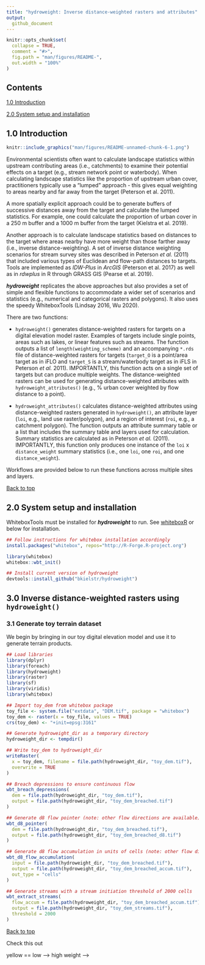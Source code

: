 ```yaml
---
title: "hydroweight: Inverse distance-weighted rasters and attributes"
output: 
  github_document
---
```


<!-- README.md is generated from README.Rmd. Please edit that file -->

```r
knitr::opts_chunk$set(
  collapse = TRUE,
  comment = "#>",
  fig.path = "man/figures/README-",
  out.width = "100%"
)
```

## Contents 
[1.0 Introduction](#10-introduction)

[2.0 System setup and installation](#20-system-setup-and-installation)


## 1.0 Introduction

```r
knitr::include_graphics("man/figures/README-unnamed-chunk-6-1.png")
```

Environmental scientists often want to calculate landscape statistics within 
upstream contributing areas (i.e., catchments) to examine their potential 
effects on a target (e.g., stream network point or waterbody). When calculating 
landscape statistics like the proportion of upstream urban cover, practitioners 
typically use a "lumped" approach - this gives equal weighting to areas nearby 
and far away from the target (Peterson et al. 2011). 

A more spatially explicit approach could be to generate buffers of successive 
distances away from the target and calculate the lumped statistics. For example, 
one could calculate the proportion of urban cover in a 250 m buffer and a 1000 m 
buffer from the target (Kielstra et al. 2019).

Another approach is to calculate landscape statistics based on distances to the 
target where areas nearby have more weight than those farther away (i.e., inverse 
distance-weighting). A set of inverse distance weighting scenarios for stream 
survey sites was described in Peterson *et al.* (2011) that included various 
types of Euclidean and flow-path distances to targets. Tools are implemented 
as *IDW-Plus* in *ArcGIS* (Peterson et al. 2017) as well as in *rdwplus* in R 
through GRASS GIS (Pearse et al. 2019).

***hydroweight*** replicates the above approaches but also provides a set of simple and 
flexible functions to accommodate a wider set of scenarios and statistics 
(e.g., numerical and categorical rasters and polygons). It also
uses the speedy WhiteboxTools (Lindsay 2016, Wu 2020). 

There are two functions: 

* `hydroweight()` generates distance-weighted rasters for targets
on a digital elevation model raster. Examples of targets include single points,
areas such as lakes, or linear features such as streams. The function outputs
a list of `length(weighting_scheme)` and an accompanying `*.rds` file
of distance-weighted rasters for targets (`target_O` is a point/area target as
in iFLO and `target_S` is a stream/waterbody target as in iFLS in
Peterson *et al.* 2011). IMPORTANTLY, this function acts on a single set of targets 
but can produce multiple weights. The distance-weighted rasters can be used 
for generating distance-weighted attributes with `hydroweight_attributes()` (e.g., % urban
cover weighted by flow distance to a point). 

* `hydroweight_attributes()` calculates distance-weighted attributes using 
distance-weighted rasters generated in `hydroweight()`, an attribute layer (`loi`, 
e.g., land use raster/polygon), and a region of interest (`roi`, e.g., a catchment
polygon). The function outputs an attribute summary table or a list 
that includes the summary table and layers used for calculation. Summary statistics 
are calculated as in Peterson *et al.* (2011). IMPORTANTLY, this function only 
produces one instance of the `loi` x `distance_weight` summary statistics (i.e., one `loi`, one `roi`, and one `distance_weight`). 

Workflows are provided below to run these functions across multiple sites and layers. 

[Back to top](#-contents)

## 2.0 System setup and installation

WhiteboxTools must be installed for ***hydroweight*** to run. See [whiteboxR](https://github.com/giswqs/whiteboxR) or below for installation.

```r
## Follow instructions for whitebox installation accordingly
install.packages("whitebox", repos="http://R-Forge.R-project.org")

library(whitebox)
whitebox::wbt_init()

## Install current version of hydroweight
devtools::install_github("bkielstr/hydroweight")
```

## 3.0 Inverse distance-weighted rasters using `hydroweight()`

### 3.1 Generate toy terrain dataset

We begin by bringing in our toy digital elevation model and use it to generate terrain products.

```r
## Load libraries
library(dplyr)
library(foreach)
library(hydroweight)
library(raster)
library(sf)
library(viridis)
library(whitebox)

## Import toy_dem from whitebox package
toy_file <- system.file("extdata", "DEM.tif", package = "whitebox")
toy_dem <- raster(x = toy_file, values = TRUE)
crs(toy_dem) <- "+init=epsg:3161"

## Generate hydroweight_dir as a temporary directory
hydroweight_dir <- tempdir()

## Write toy_dem to hydroweight_dir
writeRaster(
  x = toy_dem, filename = file.path(hydroweight_dir, "toy_dem.tif"),
  overwrite = TRUE
)

## Breach depressions to ensure continuous flow
wbt_breach_depressions(
  dem = file.path(hydroweight_dir, "toy_dem.tif"),
  output = file.path(hydroweight_dir, "toy_dem_breached.tif")
)

## Generate d8 flow pointer (note: other flow directions are available)
wbt_d8_pointer(
  dem = file.path(hydroweight_dir, "toy_dem_breached.tif"),
  output = file.path(hydroweight_dir, "toy_dem_breached_d8.tif")
)

## Generate d8 flow accumulation in units of cells (note: other flow directions are available)
wbt_d8_flow_accumulation(
  input = file.path(hydroweight_dir, "toy_dem_breached.tif"),
  output = file.path(hydroweight_dir, "toy_dem_breached_accum.tif"),
  out_type = "cells"
)

## Generate streams with a stream initiation threshold of 2000 cells
wbt_extract_streams(
  flow_accum = file.path(hydroweight_dir, "toy_dem_breached_accum.tif"),
  output = file.path(hydroweight_dir, "toy_dem_streams.tif"),
  threshold = 2000
)
```

[Back to top](##-Introduction)

Check this out

<!-- ### 3.2 Generate targets -->

<!-- The first target is a low lying area we will call a lake (`tg_O`). All cells  -->
<!-- <220 m elevation are `TRUE` or `1` and those >220 m are assigned `NA`. We also  -->
<!-- generate its catchment (`tg_O_catchment`) using `whitebox::wbt_watershed()`. Target streams (`tg_S`) are loaded from the `whitebox::wbt_extract_streams()` output. Finally, we do some manipulation to the stream network -->
<!-- raster to generate three points along the stream network (`tg_O_multi`) and their catchments (`tg_O_multi_catchment`). -->

<!-- ```{r, fig.width = 4, fig.height = 4, message = FALSE, error = FALSE, warning = FALSE} -->
<!-- ## For hydroweight, there are target_O and target_S -->
<!-- ## target_O is a target point/area for calculating distances -->
<!-- ## target_S is a stream/waterbody target for calculating distances -->

<!-- ## Generate target_O, tg_O, representing a lake, and its catchment -->
<!-- tg_O <- toy_dem < 220 -->
<!-- tg_O[tg_O@data@values != 1] <- NA -->
<!-- writeRaster(tg_O, file.path(hydroweight_dir, "tg_O.tif"), overwrite = TRUE) -->
<!-- tg_O <- rasterToPolygons(tg_O, dissolve = TRUE) -->
<!-- tg_O <- st_as_sf(tg_O) -->

<!-- wbt_watershed( -->
<!--   d8_pntr = file.path(hydroweight_dir, "toy_dem_breached_d8.tif"), -->
<!--   pour_pts = file.path(hydroweight_dir, "tg_O.tif"), -->
<!--   output = file.path(hydroweight_dir, "tg_O_catchment.tif") -->
<!-- ) -->

<!-- tg_O_catchment <- raster(file.path(hydroweight_dir, "tg_O_catchment.tif")) -->
<!-- tg_O_catchment <- rasterToPolygons(tg_O_catchment, dissolve = TRUE) -->
<!-- tg_O_catchment <- st_as_sf(tg_O_catchment) -->

<!-- ## Generate target_S, tg_S, representing the stream network -->
<!-- tg_S <- raster(file.path(hydroweight_dir, "toy_dem_streams.tif")) -->

<!-- ## Generate target_O, tg_O, representing several points along stream network, and their catchments -->
<!-- tg_O_multi <- raster(file.path(hydroweight_dir, "toy_dem_streams.tif")) -->
<!-- tg_O_multi <- rasterToPoints(tg_O_multi, spatial = TRUE) -->
<!-- tg_O_multi <- st_as_sf(tg_O_multi) -->
<!-- tg_O_multi <- tg_O_multi[st_coordinates(tg_O_multi)[, 1] < 675000, ] # selects single network -->
<!-- tg_O_multi <- tg_O_multi[c(10, 50, 100), ] -->
<!-- tg_O_multi$Site <- c(1, 2, 3) -->

<!-- tg_O_multi_catchment <- foreach(xx = 1:nrow(tg_O_multi), .errorhandling = "pass") %do% { -->

<!--   ## Take individual stream point and write to file -->
<!--   sel <- tg_O_multi[xx, ] -->
<!--   st_write(sel, file.path(hydroweight_dir, "tg_O_multi_single.shp"), -->
<!--     delete_layer = TRUE, quiet = TRUE -->
<!--   ) -->

<!--   ## Run watershed operation on stream point -->
<!--   wbt_watershed( -->
<!--     d8_pntr = file.path(hydroweight_dir, "toy_dem_breached_d8.tif"), -->
<!--     pour_pts = file.path(hydroweight_dir, "tg_O_multi_single.shp"), -->
<!--     output = file.path(hydroweight_dir, "tg_O_multi_single_catchment.tif") -->
<!--   ) -->

<!--   ## Load catchment and convert to polygon with Site code. -->
<!--   sel_catchment_r <- raster(file.path(hydroweight_dir, "tg_O_multi_single_catchment.tif")) -->
<!--   sel_catchment_r <- rasterToPolygons(sel_catchment_r, dissolve = TRUE) -->
<!--   sel_catchment_r$Site <- sel$Site -->
<!--   sel_catchment_r <- st_as_sf(sel_catchment_r) -->

<!--   return(sel_catchment_r) -->
<!-- } -->
<!-- tg_O_multi_catchment <- do.call(bind_rows, tg_O_multi_catchment) -->

<!-- ## Plot locations -->
<!-- plot(toy_dem, legend = TRUE, col = viridis(101), cex.axis = 0.75, cex.lab = 0.75) -->
<!-- plot(tg_S, col = "grey", add = TRUE, legend = FALSE) -->
<!-- plot(st_geometry(tg_O), col = "red", add = TRUE) -->
<!-- plot(st_geometry(tg_O_multi), col = "red", pch = 25, add = TRUE) -->
<!-- plot(st_geometry(tg_O_multi_catchment), col = NA, border = "red", add = TRUE) -->
<!-- legend("bottom", legend = c("target_O sites", "target_S"), fill = c("red", "grey"), horiz = TRUE, bty = "n", cex = 0.75) -->
<!-- ``` -->

<!-- ### 3.3 Run `hydroweight()` -->

<!-- Below, `hydroweight()` is run using our lake as `target_O` for iEucO, iFLO, and HAiFLO,  -->
<!-- and using our streams as `target_S` for iEucS, iFLS, and HAiFLS. For export of  -->
<!-- the distance-weighted rasters, we use "Lake"; the .rds exported from `hydroweight()`  -->
<!-- to `hydroweight_dir` will now be called "Lake_inv_distances.rds". Since our DEM  -->
<!-- is small, we decide to not clip our region (i.e., `clip_region = NULL`). Using  -->
<!-- `OS_combine = TRUE`, we indicate that distances to the nearest waterbody will be  -->
<!-- either the lake or stream. Furthermore, for HAiFLO or HAiFLS, both the lake and  -->
<!-- streams will be set to NoData for their calculation. Our `dem` and `flow_accum`  -->
<!-- are assigned using character strings with the `.tif` files located in `hydroweight_dir`.  -->
<!-- Weighting schemes and the inverse function are indicated.  -->

<!-- Note that these distance-weighted rasters will eventually be clipped to an `roi` - a region  -->
<!-- of interest like a site's catchment - in `hydroweight_attributes()`. The value  -->
<!-- for `clipped_region` is really meant to decrease processing time of large rasters.  -->

<!-- See `?hydroweight` for more details.  -->

<!-- ```{r, fig.width = 5, fig.height = 5, message = TRUE, error = FALSE, warning = FALSE} -->
<!-- ## Generate inverse distance-weighting function -->
<!-- myinv <- function(x) { -->
<!--   (x * 0.001 + 1)^-1 -->
<!-- } ## 0.001 multiplier turns m to km -->

<!-- ## Plot inverse distance-weighting function  -->
<!-- x = seq(from = 0, to = 10000, by = 100) -->
<!-- y = myinv(x) -->
<!-- plot((x/1000), y, type = "l", xlab = "Distance (km)", ylab = "Weight", bty = "L", cex.lab = 0.75, cex.axis = 0.75)  -->
<!-- text(6, 0.8, expression("(Distance + 1)"^-1)) -->

<!-- ``` -->


<!-- ```{r, fig.width = 5, fig.height = 3.5, message = TRUE, error = FALSE, warning = FALSE } -->
<!-- ## Run hydroweight::hydroweight() -->
<!-- hw_test_1 <- hydroweight::hydroweight( -->
<!--   hydroweight_dir = hydroweight_dir, -->
<!--   target_O = tg_O, -->
<!--   target_S = tg_S, -->
<!--   target_uid = "Lake", -->
<!--   clip_region = NULL, -->
<!--   OS_combine = TRUE, -->
<!--   dem = "toy_dem_breached.tif", -->
<!--   dem_crs = crs(toy_dem), -->
<!--   flow_accum = "toy_dem_breached_accum.tif", -->
<!--   weighting_scheme = c( -->
<!--     "lumped", "iEucO", "iFLO", "HAiFLO", -->
<!--     "iEucS", "iFLS", "HAiFLS" -->
<!--   ), -->
<!--   inv_function = myinv -->
<!-- ) -->

<!-- ## Resultant structure: -->
<!-- # length(hw_test_1) ## 1 set of targets and 7 distance-weighted rasters -->
<!-- # hw_test_1[[1]] ## lumped -->
<!-- # hw_test_1[[2]] ## iEucO -->
<!-- # hw_test_1[[3]] ## iFLO -->
<!-- # hw_test_1[[4]] ## HAiFLO -->
<!-- # hw_test_1[[5]] ## iEucS -->
<!-- # hw_test_1[[6]] ## iFLS -->
<!-- # hw_test_1[[7]] ## HAiFLS -->

<!-- ## Plot different weighting schemes; where purple --> yellow == low --> high weight -->
<!-- par(mfrow = c(2, 4), mar = c(1, 1, 1, 1), oma = c(0, 0, 0, 0)) -->
<!-- layout(matrix(c( -->
<!--   1, 2, 3, 4, -->
<!--   1, 5, 6, 7 -->
<!-- ), nrow = 2, byrow = TRUE)) -->
<!-- plot(hw_test_1[[1]], main = "Lumped", axes = F, legend = F, box = FALSE, col = viridis(101)) -->
<!-- plot(hw_test_1[[2]], main = "iEucO", axes = F, legend = F, box = FALSE, col = viridis(101)) -->
<!-- plot(hw_test_1[[3]], main = "iFLO", axes = F, legend = F, box = FALSE, col = viridis(101)) -->
<!-- plot(log(hw_test_1[[4]]), main = "HAiFLO", axes = F, legend = F, box = FALSE, col = viridis(101)) -->
<!-- plot.new() -->
<!-- plot(hw_test_1[[5]], main = "iEucS", axes = F, legend = F, box = FALSE, col = viridis(101)) -->
<!-- plot(hw_test_1[[6]], main = "iFLS", axes = F, legend = F, box = FALSE, col = viridis(101)) -->
<!-- plot(log(hw_test_1[[7]]), main = "HAiFLS", axes = F, legend = F, box = FALSE, col = viridis(101)) -->
<!-- ``` -->

<!-- Important things to note from this plot:  -->

<!--   * Lumped is equal weighting where all values = 1.  -->
<!-- * iEucO and iEucS distances extend outward to the extent of the DEM. -->
<!-- * For iFLO/HAiFLO/iFLS/HAiFLS, only distances in cells contributing to the areas of interest are included.   -->
<!-- * As in Peterson *et al.* (2011), for HAiFLO and HAiFLS, the targets are set to NoData (i.e., NA) since they likely represent concentrated flow areas.  -->

<!-- These temporary files are made per instance of `hydroweight::hydroweight()`: -->

<!--   ```{r} -->
<!-- list.files(hydroweight_dir)[grep("TEMP-", list.files(hydroweight_dir))] -->
<!-- ``` -->

<!-- A few options to consider:  -->

<!--   ```{r, fig.width = 6, fig.height = 6, message = FALSE, error = FALSE, warning = FALSE} -->
<!-- ## Ignoring target_O -->
<!-- hw_test_2 <- hydroweight::hydroweight( -->
<!--   hydroweight_dir = hydroweight_dir, -->
<!--   target_S = tg_S, -->
<!--   target_uid = "Lake", -->
<!--   dem = "toy_dem_breached.tif", -->
<!--   dem_crs = crs(toy_dem), -->
<!--   flow_accum = "toy_dem_breached_accum.tif", -->
<!--   weighting_scheme = c("lumped", "iEucS", "iFLS", "HAiFLS"), -->
<!--   inv_function = myinv -->
<!-- ) -->
<!-- ## Resultant structure: -->
<!-- # length(hw_test_3) ## 1 set of targets and 4 distance-weighted rasters -->
<!-- # hw_test_2[[1]] ## lumped -->
<!-- # hw_test_2[[2]] ## iEucS -->
<!-- # hw_test_2[[3]] ## iFLS -->
<!-- # hw_test_2[[4]] ## HAiFLS -->

<!-- ## Ignoring target_S -->
<!-- hw_test_3 <- hydroweight::hydroweight( -->
<!--   hydroweight_dir = hydroweight_dir, -->
<!--   target_O = tg_O, -->
<!--   target_uid = "Lake", -->
<!--   dem = "toy_dem_breached.tif", -->
<!--   dem_crs = crs(toy_dem), -->
<!--   flow_accum = "toy_dem_breached_accum.tif", -->
<!--   weighting_scheme = c("lumped", "iEucO", "iFLO", "HAiFLO"), -->
<!--   inv_function = myinv -->
<!-- ) -->
<!-- # length(hw_test_3) ## 1 set of targets and 4 distance-weighted rasters -->
<!-- # hw_test_3[[1]] ## lumped -->
<!-- # hw_test_3[[2]] ## iEucO -->
<!-- # hw_test_3[[3]] ## iFLO -->
<!-- # hw_test_3[[4]] ## HAiFLO -->

<!-- ## Setting a clip region -->
<!-- hw_test_4 <- hydroweight::hydroweight( -->
<!--   hydroweight_dir = hydroweight_dir, -->
<!--   target_O = tg_O, -->
<!--   target_S = tg_S, -->
<!--   target_uid = "Lake", -->
<!--   clip_region = 8000, -->
<!--   OS_combine = TRUE, -->
<!--   dem = "toy_dem_breached.tif", -->
<!--   dem_crs = crs(toy_dem), -->
<!--   flow_accum = "toy_dem_breached_accum.tif", -->
<!--   weighting_scheme = c( -->
<!--     "lumped", "iEucO", "iFLO", "HAiFLO", -->
<!--     "iEucS", "iFLS", "HAiFLS" -->
<!--   ), -->
<!--   inv_function = myinv -->
<!-- ) -->

<!-- ## Plot -->
<!-- plot(hw_test_1[[1]], main = "iEucO - 8000 m clip", axes = FALSE, legend = FALSE, box = FALSE, col = viridis(101)) -->
<!-- plot(hw_test_4[[2]], add = TRUE, axes = FALSE, legend = FALSE, box = FALSE, col = viridis(101)) -->
<!-- ``` -->

<!-- ### 3.4 Running `hydroweight()` across a set of sites -->

<!-- We wanted users to access intermediate products and also anticipated that  -->
<!-- layers and/or errors may be very case-specific. For these reasons, we don't *yet*  -->
<!-- provide an all-in-one solution for multiple sites and/or layers of interest but provide workflows.  -->

<!-- We advocate using `foreach` since it is `lapply`-like but passes along errors to allow for  -->
<!-- later fixing. Linking `foreach` with `doParallel` allows for parallel processing. -->
<!-- (e.g., `foreach(...) %dopar%`). We have not tested `whitebox` using parallel  -->
<!-- processing. However `hydroweight_attributes()` can be run in parallel.   -->

<!-- Since `hydroweight()` exports an `.rds` of its result to `hydroweight_dir`, it  -->
<!-- allows users to assign the results of `hydroweight()` to an object in the current  -->
<!-- environment or to run `hydroweight()` alone and upload the `.rds` afterwards.  -->

<!-- ```{r, message = TRUE, error = FALSE, warning = FALSE, fig.height = 3.5, fig.width = 7} -->
<!-- ## Run hydroweight across sites found in stream points tg_O_multi/tg_O_multi_catchment -->
<!-- hw_test_5 <- foreach(xx = 1:nrow(tg_O_multi), .errorhandling = "pass") %do% { -->
<!--   message("Running hydroweight for site ", xx, " at ", Sys.time()) -->

<!--   hw_test_xx <- hydroweight::hydroweight( -->
<!--     hydroweight_dir = hydroweight_dir, -->
<!--     target_O = tg_O_multi[xx, ], ## Important to change -->
<!--     target_S = tg_S, -->
<!--     target_uid = tg_O_multi$Site[xx], ## Important to change -->
<!--     clip_region = NULL, -->
<!--     OS_combine = TRUE, -->
<!--     dem = "toy_dem_breached.tif", -->
<!--     dem_crs = crs(toy_dem), -->
<!--     flow_accum = "toy_dem_breached_accum.tif", -->
<!--     weighting_scheme = c( -->
<!--       "lumped", "iEucO", "iFLO", "HAiFLO", -->
<!--       "iEucS", "iFLS", "HAiFLS" -->
<!--     ), -->
<!--     inv_function = myinv -->
<!--   ) -->

<!--   return(hw_test_xx) -->
<!-- } -->

<!-- ## Resultant structure: -->
<!-- ## length(hw_test_5) # 3 sites -->
<!-- ## length(hw_test_5[[1]]) # 7 distance-weighted rasters for each site -->
<!-- ## hw_test_5[[1]][[1]] # site 1, lumped -->
<!-- ## hw_test_5[[1]][[2]] # site 1, iEucO -->
<!-- ## hw_test_5[[1]][[3]] # site 1, iFLO -->
<!-- ## hw_test_5[[1]][[4]] # site 1, HAiFLO -->
<!-- ## hw_test_5[[1]][[5]] # site 1, iEucS -->
<!-- ## hw_test_5[[1]][[6]] # site 1, iFLS -->
<!-- ## hw_test_5[[1]][[7]] # site 1, HAiFLS -->
<!-- ## ... -->
<!-- ## ... -->
<!-- ## ... -->
<!-- ## hw_test_5[[3]][[7]] # site 3, HAiFLS -->

<!-- ## Loading up data as if it were not assigned to object -->
<!-- inv_distance_collect <- file.path(hydroweight_dir, paste0(tg_O_multi$Site, "_inv_distances.rds")) -->
<!-- hw_test_5 <- lapply(inv_distance_collect, function(x) { -->
<!--   readRDS(x) -->
<!-- }) -->

<!-- ## Resultant structure: -->
<!-- ## length(hw_test_5) # 3 sites -->
<!-- ## length(hw_test_5[[1]]) # 7 distance-weighted rasters for each site -->
<!-- ## hw_test_5[[1]][[1]] # site 1, lumped -->
<!-- ## hw_test_5[[1]][[2]] # site 1, iEucO -->
<!-- ## hw_test_5[[1]][[3]] # site 1, iFLO -->
<!-- ## hw_test_5[[1]][[4]] # site 1, HAiFLO -->
<!-- ## hw_test_5[[1]][[5]] # site 1, iEucS -->
<!-- ## hw_test_5[[1]][[6]] # site 1, iFLS -->
<!-- ## hw_test_5[[1]][[7]] # site 1, HAiFLS -->
<!-- ## ... -->
<!-- ## ... -->
<!-- ## ... -->
<!-- ## hw_test_5[[3]][[7]] # site 3, HAiFLS -->

<!-- ## Plot sites, their catchments, and their respective distance-weighted iFLO rasters -->
<!-- par(mfrow = c(1, 3), mar = c(1, 1, 1, 1), oma = c(0, 0, 0, 0)) -->
<!-- plot(st_geometry(tg_O_multi_catchment), col = "grey", border = "white", main = "Site 1 - iFLO") -->
<!-- plot(hw_test_5[[1]][[3]], axes = F, legend = F, box = FALSE, col = viridis(101), add = T) -->
<!-- plot(st_geometry(tg_O_multi_catchment), col = "grey", border = "white", main = "Site 2 - iFLO") -->
<!-- plot(hw_test_5[[2]][[3]], axes = F, legend = F, box = FALSE, col = viridis(101), add = T) -->
<!-- plot(st_geometry(tg_O_multi_catchment), col = "grey", border = "white", main = "Site 3 - iFLO") -->
<!-- plot(hw_test_5[[3]][[3]], axes = F, legend = F, box = FALSE, col = viridis(101), add = T) -->
<!-- ``` -->

<!-- ## 4.0 Generate inverse distance-weighted attributes using `hydroweight_attributes()` -->

<!-- ### 4.1 Using a numeric raster layer of interest  -->

<!-- Applying the same approach as above (i.e., using `foreach()`), we generate  -->
<!-- distance-weighted attributes for a single site across all of our distance-weighted rasters. -->

<!-- First, we generate a numeric raster layer of interest `loi = ndvi` and then summarize those pixels  -->
<!-- falling within the region of interest, `roi = tg_O_catchment`, for each distance-weighted  -->
<!-- raster in `tw_test_1` (all types of distances, see above). See `?hydroweight_attributes` for -->
<!-- `loi_`- and `roi_`-specific information indicating type of data and how results are returned.  -->

<!-- ```{r, fig.width = 6, fig.height = 6, message = FALSE, error = FALSE, warning = FALSE} -->
<!-- ## Construct continuous dataset -->
<!-- ndvi <- toy_dem -->
<!-- values(ndvi) <- runif(n = (ndvi@ncols * ndvi@nrows), min = 0, max = 1) -->
<!-- names(ndvi) <- "ndvi" -->

<!-- ## For each distance weight from hydroweight_test above, calculate the landscape statistics for ndvi -->
<!-- hwa_test_numeric <- foreach(xx = 1:length(hw_test_1), .errorhandling = "pass") %do% { -->
<!--   hwa <- hydroweight_attributes( -->
<!--     loi = ndvi, -->
<!--     loi_attr_col = "ndvi", -->
<!--     loi_numeric = TRUE, -->
<!--     loi_resample = "bilinear", -->
<!--     roi = tg_O_catchment, -->
<!--     roi_uid = "1", -->
<!--     roi_uid_col = "Lake", -->
<!--     distance_weight = hw_test_1[[xx]], -->
<!--     remove_region = tg_O, -->
<!--     return_products = TRUE -->
<!--   ) -->

<!--   return(hwa) -->
<!-- } -->

<!-- ## Resultant structure: -->
<!-- # length(hwa_test_numeric) # Attributes and processing components for 7 inputted distance-weighted rasters -->
<!-- # hwa_test_numeric[[1]][[1]] # Attributes calculated for lumped attribute statistics -->
<!-- # hwa_test_numeric[[1]][[2]] # processed loi used in calculating lumped attribute statistics -->
<!-- # hwa_test_numeric[[1]][[3]] # processed distance-weighted raster used in calculating lumped attribute statistics -->
<!-- ## ... -->
<!-- ## ... -->
<!-- ## ... -->
<!-- ## hwa_test_numeric[[7]][[3]] # processed distance-weighted raster used in calculating HAiFLS attribute statistics -->

<!-- ## For each distance-weighted raster input, extract results and apply name changes to specify distance-weighting name used -->
<!-- results <- foreach(xx = 1:length(hwa_test_numeric), .errorhandling = "pass") %do% { -->

<!--   ## Get names of distance-weighted rasters -->
<!--   (names_hwtn <- names(hw_test_1)[xx]) -->

<!--   ## Paste distance-weighted raster name together with attribute column names except "site" from above -->
<!--   (names_hwtn <- paste0(names_hwtn, "_", colnames(hwa_test_numeric[[xx]][[1]])[-1])) -->

<!--   ## Assign column names -->
<!--   colnames(hwa_test_numeric[[xx]][[1]])[-1] <- names_hwtn -->

<!--   return(hwa_test_numeric[[xx]]) -->
<!-- } -->

<!-- ## Extract only the summary table and bind results, see names of dataframe -->
<!-- results_agg <- lapply(results, function(x) { -->
<!--   x[[1]] -->
<!-- }) -->
<!-- results_agg <- Reduce(merge, results_agg) -->
<!-- names(results_agg) -->

<!-- ## Note that statistics without _distwd are identical across distance-weighted rasters  -->
<!-- ## So, you can take the lumped and distwd columns to reduce duplication  -->
<!-- lumped_cols <- grep("lumped", names(results_agg)) -->
<!-- distwd_cols <- grep("distwtd", names(results_agg)) -->
<!-- unique_cols <- unique(c(1, lumped_cols, distwd_cols)) -->

<!-- results_agg <- results_agg[,unique_cols] -->
<!-- names(results_agg) -->

<!-- ## Plot -->
<!-- plot(ndvi, axes = F, legend = F, box = FALSE, col = viridis(101)) -->
<!-- plot(st_geometry(tg_O_catchment), col = adjustcolor("grey", alpha.f = 0.5), add = T) -->
<!-- plot(st_geometry(tg_O), col = "red", add = T) -->
<!-- plot(tg_S, col = "blue", add = T, legend = FALSE) -->
<!-- legend("bottom", legend = c("target_O = tg_O", "target_S = tg_S", "catchment"),  -->
<!--        fill = c("red", "blue", adjustcolor("grey", alpha.f = 0.5)), horiz = TRUE, bty = "n") -->
<!-- ```  -->

<!-- ```{r, fig.width=7, fig.height=14, message = FALSE, error = FALSE} -->
<!-- ## Plot results -->
<!-- par(mfrow = c(3, 2), mar = c(1, 1, 1, 1), oma = c(0, 0, 0, 0)) -->

<!-- ## Lumped -->
<!-- plot(st_as_sfc(st_bbox(tg_O_catchment)), border = "white", main = "Lumped - distance_weight") -->
<!-- plot(results[[1]]$distance_weight_bounded, axes = F, legend = F, box = FALSE, col = "yellow", add = TRUE) -->
<!-- plot(st_as_sfc(st_bbox(tg_O_catchment)), border = "white", main = "Lumped - distance_weight * ndvi") -->
<!-- plot(results[[1]]$`loi_Raster*_bounded` * results[[1]]$distance_weight_bounded, axes = F, legend = F, box = FALSE, col = viridis(101), add = TRUE) -->

<!-- ## iEucO -->
<!-- plot(st_as_sfc(st_bbox(tg_O_catchment)), border = "white", main = "iEucO - distance_weight") -->
<!-- plot(results[[2]]$distance_weight_bounded, axes = F, legend = F, box = FALSE, col = viridis(101), add = TRUE) -->
<!-- plot(st_as_sfc(st_bbox(tg_O_catchment)), border = "white", main = "iEucO - distance_weight * ndvi") -->
<!-- plot(results[[2]]$`loi_Raster*_bounded` * results[[2]]$distance_weight_bounded, main = "Lumped \n- loi * distance_weight", axes = F, legend = F, box = FALSE, col = viridis(101), add = TRUE) -->

<!-- ## iFLS -->
<!-- plot(st_as_sfc(st_bbox(tg_O_catchment)), border = "white", main = "iFLS - distance_weight") -->
<!-- plot(results[[6]]$distance_weight_bounded, axes = F, legend = F, box = FALSE, col = viridis(101), add = TRUE) -->
<!-- plot(st_as_sfc(st_bbox(tg_O_catchment)), border = "white", main = "iFLS - distance_weight * ndvi") -->
<!-- plot(results[[6]]$`loi_Raster*_bounded` * results[[6]]$distance_weight_bounded, main = "Lumped \n- loi * distance_weight", axes = F, legend = F, box = FALSE, col = viridis(101), add = TRUE) -->
<!-- ``` -->

<!-- ### 4.2 Using a categorical raster layer of interest  -->

<!-- We generate a categorical raster layer of interest `loi = lulc` and then summarize those pixels  -->
<!-- falling within the region of interest, `roi = tg_O_catchment`, for each distance-weighted  -->
<!-- raster in `tw_test_1` (all types of distances, see above). See `?hydroweight_attributes` for -->
<!-- `loi_`- and `roi_`-specific information indicating type of data and how results are returned.  -->

<!-- ```{r, fig.width=6, fig.height=6, message = FALSE, error = FALSE, warning = FALSE} -->
<!-- ## Construct categorical dataset by reclassify elevation values into categories -->
<!-- lulc <- toy_dem -->
<!-- m <- c(0, 220, 1, 220, 300, 2, 300, 400, 3, 400, Inf, 4) -->
<!-- rclmat <- matrix(m, ncol = 3, byrow = TRUE) -->
<!-- lulc <- reclassify(lulc, rclmat) -->

<!-- ## For each distance weight from hydroweight_test above, calculate the landscape statistics for ndvi -->
<!-- hwa_test_categorical <- foreach(xx = 1:length(hw_test_1), .errorhandling = "pass") %do% { -->
<!--   hwa <- hydroweight_attributes( -->
<!--     loi = lulc, -->
<!--     loi_attr_col = "lulc", -->
<!--     loi_numeric = FALSE, -->
<!--     loi_resample = "ngb", -->
<!--     roi = tg_O_catchment, -->
<!--     roi_uid = "1", -->
<!--     roi_uid_col = "Lake", -->
<!--     distance_weight = hw_test_1[[xx]], -->
<!--     remove_region = tg_O, -->
<!--     return_products = TRUE -->
<!--   ) -->

<!--   return(hwa) -->
<!-- } -->

<!-- ## Resultant structure: -->
<!-- # length(hwa_test_categorical) # Attributes and processing components for 7 inputted distance-weighted rasters -->
<!-- # hwa_test_categorical[[1]][[1]] # Attributes calculated for lumped attribute statistics -->
<!-- # hwa_test_categorical[[1]][[2]] # processed loi used in calculating lumped attribute statistics -->
<!-- # hwa_test_categorical[[1]][[3]] # processed distance-weighted raster used in calculating lumped attribute statistics -->
<!-- ## ... -->
<!-- ## ... -->
<!-- ## ... -->
<!-- ## hwa_test_categorical[[7]][[3]] # processed distance-weighted raster used in calculating HAiFLS attribute statistics -->

<!-- ## For each distance-weighted raster input, extract results and apply name changes to specify distance-weighting name used -->

<!-- results <- foreach(xx = 1:length(hwa_test_categorical), .errorhandling = "pass") %do% { -->

<!--   ## Get names of distance-weighted rasters -->
<!--   (names_hwtn <- names(hw_test_1)[xx]) -->

<!--   ## Paste distance-weighted raster name together with attribute column names except "site" from above -->
<!--   (names_hwtn <- paste0(names_hwtn, "_", colnames(hwa_test_categorical[[xx]][[1]])[-1])) -->

<!--   ## Assign column names -->
<!--   colnames(hwa_test_categorical[[xx]][[1]])[-1] <- names_hwtn -->

<!--   return(hwa_test_categorical[[xx]]) -->
<!-- } -->

<!-- ## Extract only the summary table and bind results, see names of dataframe -->
<!-- results_agg <- lapply(results, function(x) { -->
<!--   x[[1]] -->
<!-- }) -->
<!-- results_agg <- Reduce(merge, results_agg) -->
<!-- names(results_agg) -->

<!-- ## Plot -->
<!-- plot(lulc, axes = F, legend = F, box = FALSE, col = viridis(4)) -->
<!-- plot(st_geometry(tg_O_catchment), col = adjustcolor("grey", alpha.f = 0.5), add = T) -->
<!-- plot(tg_O, col = "red", add = T, legend = FALSE) -->
<!-- plot(tg_S, col = "blue", add = T, legend = FALSE) -->
<!-- legend("bottom", legend = c("target_O = tg_O", "target_S = tg_S", "catchment"),  -->
<!--        fill = c("red", "blue", adjustcolor("grey", alpha.f = 0.5)), horiz = TRUE, bty = "n") -->
<!-- ``` -->

<!-- ```{r, fig.height = 7, fig.width = 14, message = FALSE, error = FALSE}  -->
<!-- ## Plot results -->
<!-- par(mfrow = c(3, 4), mar = c(1, 1, 1, 1), oma = c(0, 0, 0, 0), cex = 0.75) -->

<!-- ## Lumped -->
<!-- plot(st_as_sfc(st_bbox(tg_O_catchment)), border = "white", main = "Lumped") -->
<!-- plot(results[[1]]$distance_weight_bounded, axes = F, legend = F, box = FALSE, col = "yellow", add = TRUE) -->
<!-- plot(st_as_sfc(st_bbox(tg_O_catchment)), border = "white", main = "Lumped - loi * lulc (cat: 4)") -->
<!-- plot(results[[1]][[2]][[1]] * results[[1]]$distance_weight_bounded, axes = F, legend = F, box = FALSE, col = viridis(101), add = TRUE) -->
<!-- plot(st_as_sfc(st_bbox(tg_O_catchment)), border = "white", main = "Lumped - loi * lulc (cat: 3)") -->
<!-- plot(results[[1]][[2]][[2]] * results[[1]]$distance_weight_bounded, axes = F, legend = F, box = FALSE, col = viridis(101), add = TRUE) -->
<!-- plot(st_as_sfc(st_bbox(tg_O_catchment)), border = "white", main = "Lumped - loi * lulc (cat: 2)") -->
<!-- plot(results[[1]][[2]][[3]] * results[[1]]$distance_weight_bounded, axes = F, legend = F, box = FALSE, col = viridis(101), add = TRUE) -->

<!-- ## iEucO -->
<!-- plot(st_as_sfc(st_bbox(tg_O_catchment)), border = "white", main = "iEucO") -->
<!-- plot(results[[2]]$distance_weight_bounded, axes = F, legend = F, box = FALSE, col = viridis(101), add = TRUE) -->
<!-- plot(st_as_sfc(st_bbox(tg_O_catchment)), border = "white", main = "iEucO - loi * lulc (cat: 4)") -->
<!-- plot(results[[2]][[2]][[1]] * results[[2]]$distance_weight_bounded, axes = F, legend = F, box = FALSE, col = viridis(101), add = TRUE) -->
<!-- plot(st_as_sfc(st_bbox(tg_O_catchment)), border = "white", main = "iEucO - loi * lulc (cat: 3)") -->
<!-- plot(results[[2]][[2]][[2]] * results[[2]]$distance_weight_bounded, axes = F, legend = F, box = FALSE, col = viridis(101), add = TRUE) -->
<!-- plot(st_as_sfc(st_bbox(tg_O_catchment)), border = "white", main = "iEucO - loi * lulc (cat: 2)") -->
<!-- plot(results[[2]][[2]][[3]] * results[[2]]$distance_weight_bounded, axes = F, legend = F, box = FALSE, col = viridis(101), add = TRUE) -->

<!-- ## iFLO -->
<!-- plot(st_as_sfc(st_bbox(tg_O_catchment)), border = "white", main = "iFLO") -->
<!-- plot(results[[3]]$distance_weight_bounded, axes = F, legend = F, box = FALSE, col = viridis(101), add = TRUE) -->
<!-- plot(st_as_sfc(st_bbox(tg_O_catchment)), border = "white", main = "iFLO - loi * lulc (cat: 4)") -->
<!-- plot(results[[3]][[2]][[1]] * results[[3]]$distance_weight_bounded, axes = F, legend = F, box = FALSE, col = viridis(101), add = TRUE) -->
<!-- plot(st_as_sfc(st_bbox(tg_O_catchment)), border = "white", main = "iFLO - loi * lulc (cat: 3)") -->
<!-- plot(results[[3]][[2]][[2]] * results[[3]]$distance_weight_bounded, axes = F, legend = F, box = FALSE, col = viridis(101), add = TRUE) -->
<!-- plot(st_as_sfc(st_bbox(tg_O_catchment)), border = "white", main = "iFLO - loi * lulc (cat: 2)") -->
<!-- plot(results[[3]][[2]][[3]] * results[[3]]$distance_weight_bounded, axes = F, legend = F, box = FALSE, col = viridis(101), add = TRUE) -->
<!-- ``` -->

<!-- ### 4.3 Using a polygon layer of interest with numeric data in the column  -->

<!-- Here, we `lulc` and polygonize the raster to `lulc_p`. We then generate some numeric data in the polygon  -->
<!-- layer called `var_1` and `var_2`. We then spatially summarize the numeric data in those  -->
<!-- two columns using `hydroweight_attributes()`.  -->

<!-- Internally, the `lulc` polygons are rasterized using `distance_weight` as the template.  -->
<!-- This basically treats the columns as if they were individual numeric raster layers.  -->
<!-- Landscape statistics are calculated accordingly (e.g., distance-weighted mean).  -->
<!-- Those pixels falling within the region of interest, `roi = tg_O_catchment`, for each distance-weighted  -->
<!-- raster in `tw_test_1` (all types of distances, see above). See `?hydroweight_attributes` for  -->
<!-- `loi_`- and `roi_`-specific information indicating type of data and how results are returned.  -->

<!-- ```{r, fig.height = 7, fig.width = 14, message = FALSE, error = FALSE} -->
<!-- ## Construct polygons with numeric data by converting lulc to polygons and assigning values to columns -->
<!-- lulc_p <- rasterToPolygons(lulc, dissolve = T, na.rm = T) -->
<!-- lulc_p <- st_as_sf(lulc_p) -->

<!-- lulc_p$var_1 <- sample(c(1:10), size = 4, replace = TRUE) -->
<!-- lulc_p$var_2 <- sample(c(20:30), size = 4, replace = TRUE) -->

<!-- ## For each distance weight from hydroweight_test above, calculate the landscape statistics for ndvi -->
<!-- hwa_test_numeric_polygon <- foreach(xx = 1:length(hw_test_1), .errorhandling = "pass") %do% { -->
<!--   hwa <- hydroweight_attributes( -->
<!--     loi = lulc_p, -->
<!--     loi_attr_col = "lulc", -->
<!--     loi_categories = c("var_1", "var_2"), -->
<!--     loi_numeric = TRUE, -->
<!--     loi_resample = "ngb", -->
<!--     roi = tg_O_catchment, -->
<!--     roi_uid = "1", -->
<!--     roi_uid_col = "Lake", -->
<!--     distance_weight = hw_test_1[[xx]], -->
<!--     remove_region = tg_O, -->
<!--     return_products = TRUE -->
<!--   ) -->

<!--   return(hwa) -->
<!-- } -->

<!-- ## Resultant structure: -->
<!-- # length(hwa_test_numeric_polygon) # Attributes and processing components for 7 inputted distance-weighted rasters -->
<!-- # hwa_test_numeric_polygon[[1]][[1]] # Attributes calculated for lumped attribute statistics -->
<!-- # hwa_test_numeric_polygon[[1]][[2]][[1]] # processed loi used in calculating lumped attribute statistics, RasterLayer representing var_1 -->
<!-- # hwa_test_numeric_polygon[[1]][[2]][[2]] # processed loi used in calculating lumped attribute statistics, RasterLayer representing var_2 -->
<!-- # hwa_test_numeric_polygon[[1]][[3]] # processed distance-weighted raster used in calculating lumped attribute statistics -->
<!-- # ... -->
<!-- # ... -->
<!-- # ... -->
<!-- # hwa_test_numeric_polygon[[7]][[3]] # processed distance-weighted raster used in calculating HAiFLS attribute statistics -->

<!-- ## For each distance-weighted raster input, extract results and apply name changes to specify distance-weighting name used -->
<!-- results <- foreach(x = 1:length(hwa_test_numeric_polygon), .errorhandling = "pass") %do% { -->

<!--   ## Get names of distance-weighted rasters from hw_test_1 -->
<!--   (names_hwtn <- names(hw_test_1)[x]) -->

<!--   ## Paste distance-weighted raster name together with attribute column names except "site" from above -->
<!--   (names_hwtn <- paste0(names_hwtn, "_", colnames(hwa_test_numeric_polygon[[x]][[1]])[-1])) -->

<!--   ## Assign column names -->
<!--   colnames(hwa_test_numeric_polygon[[x]][[1]])[-1] <- names_hwtn -->

<!--   return(hwa_test_numeric_polygon[[x]]) -->
<!-- } -->

<!-- ## Extract only the summary table and bind results, see names of dataframe -->
<!-- results_agg <- lapply(results, function(x) { -->
<!--   x[[1]] -->
<!-- }) -->
<!-- results_agg <- Reduce(merge, results_agg) -->
<!-- names(results_agg) -->
<!-- ``` -->

<!-- ### 4.4 Using a polygon layer of interest with categorical data in the column  -->

<!-- Here, we continue to use `lulc_p` but specify `loi_numeric = FALSE` indicating  -->
<!-- the data are categorical rather than numeric. Note the final number in the column  -->
<!-- name strings is hte "category" that was summarized.  -->

<!-- ```{r, message = FALSE, error = FALSE} -->
<!-- ## Construct polygons with categorical data by converting lulc to polygons and assigning values to columns -->
<!-- lulc_p <- rasterToPolygons(lulc, dissolve = T, na.rm = T) -->
<!-- lulc_p <- st_as_sf(lulc_p) -->

<!-- lulc_p$var_1 <- sample(c(1:10), size = 4, replace = TRUE) -->
<!-- lulc_p$var_2 <- sample(c(20:30), size = 4, replace = TRUE) -->

<!-- ## For each distance weight from hydroweight_test above, calculate the landscape statistics for ndvi -->
<!-- hwa_test_categorical_polygon <- foreach(xx = 1:length(hw_test_1), .errorhandling = "pass") %do% { -->
<!--   hwa <- hydroweight_attributes( -->
<!--     loi = lulc_p, -->
<!--     loi_attr_col = "lulc", -->
<!--     loi_categories = c("var_1", "var_2"), -->
<!--     loi_numeric = FALSE, -->
<!--     loi_resample = "ngb", -->
<!--     roi = tg_O_catchment, -->
<!--     roi_uid = "1", -->
<!--     roi_uid_col = "Lake", -->
<!--     distance_weight = hw_test_1[[xx]], -->
<!--     remove_region = tg_O, -->
<!--     return_products = TRUE -->
<!--   ) -->

<!--   return(hwa) -->
<!-- } -->

<!-- ## Resultant structure: -->
<!-- # length(hwa_test_categorical_polygon) # Attributes and processing components for 7 inputted distance-weighted rasters -->
<!-- # hwa_test_categorical_polygon[[1]][[1]] # Attributes calculated for lumped attribute statistics -->
<!-- # hwa_test_categorical_polygon[[1]][[2]][[1]] # processed loi used in calculating lumped attribute statistics, RasterLayer representing var_1 -->
<!-- # hwa_test_categorical_polygon[[1]][[2]][[2]] # processed loi used in calculating lumped attribute statistics, RasterLayer representing var_2 -->
<!-- # hwa_test_categorical_polygon[[1]][[3]] # processed distance-weighted raster used in calculating lumped attribute statistics -->
<!-- # ... -->
<!-- # ... -->
<!-- # ... -->
<!-- # hwa_test_categorical_polygon[[7]][[3]] # processed distance-weighted raster used in calculating HAiFLS attribute statistics -->

<!-- ## For each distance-weighted raster input, extract results and apply name changes to specify distance-weighting name used -->
<!-- results <- foreach(x = 1:length(hwa_test_categorical_polygon), .errorhandling = "pass") %do% { -->

<!--   ## Get names of distance-weighted rasters from hw_test_1 -->
<!--   (names_hwtn <- names(hw_test_1)[x]) -->

<!--   ## Paste distance-weighted raster name together with attribute column names except "site" from above -->
<!--   (names_hwtn <- paste0(names_hwtn, "_", colnames(hwa_test_categorical_polygon[[x]][[1]])[-1])) -->

<!--   ## Assign column names -->
<!--   colnames(hwa_test_categorical_polygon[[x]][[1]])[-1] <- names_hwtn -->

<!--   return(hwa_test_categorical_polygon[[x]]) -->
<!-- } -->

<!-- ## Extract only the summary table and bind results, see names of dataframe -->
<!-- results_agg <- lapply(results, function(x) { -->
<!--   x[[1]] -->
<!-- }) -->
<!-- results_agg <- Reduce(merge, results_agg) -->
<!-- names(results_agg) -->
<!-- ``` -->
<!-- ### 4.5 Bringing it all together: Running `hydroweight()` and `hydroweight_attributes()` across sites and layers -->

<!-- Now that we are familiar with the results structure of `hydroweight()` and  -->
<!-- `hydroweight_attributes()`, we use our stream points to demonstrate how to chain  -->
<!-- an analysis together across sites, distances weights, and layers of interest.  -->

<!-- The basic chain looks like this this:  -->

<!-- * For each site: Run `hydroweight()`  -->
<!--   + For each distance-weighted raster,  -->
<!--     - For each layer of interest: Run `hydroweight_attributes()`  -->

<!-- ```{r, warning = FALSE, error = FALSE, message = FALSE} -->
<!-- ## Sites and catchments -->
<!-- # tg_O_multi -->
<!-- # tg_O_multi_catchment -->

<!-- ## Set up a series of the layers to iterate over sites (indexed `xx` below) and layers (indexed 'yy' below) -->

<!-- # ndvi # numeric raster -->
<!-- # lulc # categorical raster -->
<!-- # lulc_p # polygon with variables var_1 and var_2 -->

<!-- loi_ndvi <- list(loi = ndvi, loi_attr_col = "ndvi", loi_numeric = TRUE, loi_resample = "bilinear") -->
<!-- loi_lulc <- list(loi = lulc, loi_attr_col = "lulc", loi_numeric = FALSE, loi_resample = "ngb") -->
<!-- loi_lulc_p_n <- list( -->
<!--   loi = lulc_p, loi_attr_col = "lulc", loi_numeric = TRUE, -->
<!--   loi_categories = c("var_1", "var_2"), loi_resample = "ngb" -->
<!-- ) -->
<!-- loi_lulc_p_c <- list( -->
<!--   loi = lulc_p, loi_attr_col = "lulc", loi_numeric = FALSE, -->
<!--   loi_categories = c("var_1", "var_2"), loi_resample = "ngb" -->
<!-- ) -->

<!-- ## These are combined into a list of lists -->
<!-- loi_variable <- list(loi_ndvi, loi_lulc, loi_lulc_p_n, loi_lulc_p_c) -->

<!-- site_statistics <- foreach(xx = 1:nrow(tg_O_multi), .errorhandling = "pass") %do% { -->

<!--   ## Distance-weighted raster component -->
<!--   message("\n******Running hydroweight() on Site ", xx, " of ", nrow(tg_O_multi), " ", Sys.time(), "******") -->

<!--   ## Select individual sites and catchments -->
<!--   sel <- tg_O_multi[xx, ] -->
<!--   sel_roi <- subset(tg_O_multi_catchment, Site == sel$Site) -->

<!--   ## Run hydroweight -->
<!--   site_weights <- hydroweight::hydroweight( -->
<!--     hydroweight_dir = hydroweight_dir, -->
<!--     target_O = sel, -->
<!--     target_S = tg_S, -->
<!--     target_uid = sel$Site, -->
<!--     OS_combine = TRUE, -->
<!--     dem = "toy_dem_breached.tif", -->
<!--     dem_crs = crs(toy_dem), -->
<!--     flow_accum = "toy_dem_breached_accum.tif", -->
<!--     weighting_scheme = c("lumped", "iEucO", "iFLO", "HAiFLO", "iEucS", "iFLS", "HAiFLS"), -->
<!--     inv_function = myinv -->
<!--   ) -->

<!--   ## Layer component -->
<!--   message("\n******Running hydroweight_attributes() on Site ", xx, " of ", nrow(tg_O_multi), " ", Sys.time(), "******") -->

<!--   ## For each distance-weighted raster, -->
<!--   site_layers_statistics <- foreach(yy = 1:length(site_weights), .errorhandling = "pass") %do% { -->

<!--     ## Consistent arguments to hydroweight_attributes, not loi-specific -->
<!--     loi_consist <- list( -->
<!--       roi = sel_roi, -->
<!--       distance_weight = site_weights[[yy]], -->
<!--       remove_region = NULL, -->
<!--       return_products = TRUE, -->
<!--       roi_uid = sel$Site, -->
<!--       roi_uid_col = "Site" -->
<!--     ) -->

<!--     ## For each loi, -->
<!--     layers_statistics <- foreach(zz = 1:length(loi_variable), .errorhandling = "pass") %do% { -->

<!--       ## Combine loi_variable[[y]] with loi_consist -->
<!--       loi_combined <- c(loi_variable[[zz]], loi_consist) -->

<!--       ## Run hydroweight_attributes using arguments in loi_combined -->
<!--       loi_output <- do.call(hydroweight::hydroweight_attributes, loi_combined) -->

<!--       ## Append the weighting scheme to output, output structure depends on whether return_products = TRUE -->
<!--       if (is.list(loi_output)) { -->
<!--         l_o <- paste(names(site_weights)[yy], colnames(loi_output$loi_statistics), sep = "_") -->
<!--         l_o[grep(loi_consist$roi_uid_col, l_o)] <- loi_consist$roi_uid_col -->

<!--         colnames(loi_output$loi_statistics) <- l_o -->
<!--       } else { -->
<!--         l_o <- paste(names(site_weights)[xx], colnames(loi_output), sep = "_") -->
<!--         l_o[grep(loi_consist$roi_uid_col, l_o)] <- loi_consist$roi_uid_col -->

<!--         colnames(loi_output) <- l_o -->
<!--       } -->

<!--       return(loi_output) -->
<!--     } -->

<!--     layers_statistics_frames <- lapply(layers_statistics, function(x) { -->
<!--       x[[1]] -->
<!--     }) -->
<!--     layers_statistics_frames <- Reduce(merge, layers_statistics_frames) -->

<!--     return(layers_statistics_frames) -->
<!--   } -->

<!--   site_layers_statistics <- Reduce(merge, site_layers_statistics) -->

<!--   return(site_layers_statistics) -->
<!-- } -->

<!-- site_statistics <- do.call(bind_rows, site_statistics) -->
<!-- names(site_statistics) -->
<!-- ``` -->

<!-- Now - like any good environmental scientist - you have more variables and/or metrics than sites.  -->

<!-- ## 5.0 References -->

<!-- Kielstra, B. W., Chau, J., & Richardson, J. S. (2019). Measuring function and structure of urban headwater streams with citizen scientists. Ecosphere, 10(4):e02720. https://doi.org/10.1002/ecs2.2720 -->

<!-- Lindsay J.B. (2016). Whitebox GAT: A case study in geomorphometric analysis. Computers & Geosciences, 95: 75-84. https://doi.org/10.1016/j.cageo.2016.07.003 -->

<!-- Peterson, E. E., Sheldon, F., Darnell, R., Bunn, S. E., & Harch, B. D. (2011). A comparison of spatially explicit landscape representation methods and their relationship to stream condition. Freshwater Biology, 56(3), 590–610. https://doi.org/10.1111/j.1365-2427.2010.02507.x -->

<!-- Peterson, E. E. & Pearse, A. R. (2017). IDW‐Plus: An ArcGIS Toolset for calculating spatially explicit watershed attributes for survey sites.  -->
<!-- Journal of the American Water Resources Association, 53(5): 1241–1249. https://doi.org/10.1111/1752-1688.12558  -->

<!-- Pearse A., Heron G., & Peterson E. (2019). rdwplus: An Implementation of IDW-PLUS. R package version 0.1.0. https://CRAN.R-project.org/package=rdwplus -->

<!-- Wu Q. (2020). whitebox: 'WhiteboxTools' R Frontend. R package version 1.4.0. https://github.com/giswqs/whiteboxR -->

<!-- ## 6.0 Future Plans -->

<!-- This package was implemented to mostly serve our purposes and is functional enough.  -->
<!-- There is probably lots of room for improvement that we don't see yet.  -->

<!-- The core functions should stay the same but we would like to: -->

<!--   1. Optimize for speed based on user/my own feedback.  -->
<!-- 2. Potentially use less in-memory `raster` functions in favour of `WhiteboxTools` functions.  -->
<!-- 3. Work on moving multi-site/multi-layer capability into their own functions based on feedback.  -->
<!-- 4. Implement tidier data handling and results structures. -->
<!-- 5. ... as things come up. -->
